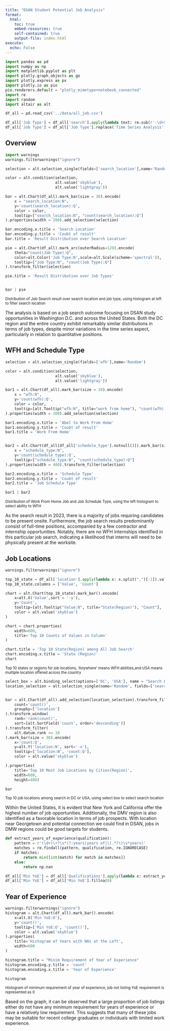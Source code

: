 ```yaml
---
title: "DSAN Student Potential Job Analysis"
format:
  html:
    toc: true
    embed-resources: true
    self-contained: true
    output-file: index.html
execute: 
  echo: False
---
```


```python
import pandas as pd
import numpy as np
import matplotlib.pyplot as plt
import plotly.graph_objects as go
import plotly.express as px
import plotly.io as pio
pio.renderers.default = "plotly_mimetype+notebook_connected"
import re
import random
import altair as alt
```

```python
df_all = pd.read_csv('../data/all_job.csv')
```

```python
df_all['Job Type'] = df_all['search'].apply(lambda text: re.sub(r'-\d+$', '', text).replace('-', ' ').title())
df_all['Job Type'] = df_all['Job Type'].replace('Time Series Analysis', 'Time Series')
```

## Overview

```python
import warnings
warnings.filterwarnings("ignore")

selection = alt.selection_single(fields=['search_location'],name='Random')

color = alt.condition(selection,
                      alt.value('skyblue'),
                      alt.value('lightgray'))

bar = alt.Chart(df_all).mark_bar(size = 30).encode(
    x = "search_location:N",
    y='count(search_location):Q',
    color = color,
    tooltip=["search_location:N", "count(search_location):Q"]
).properties(width = 200).add_selection(selection)

bar.encoding.x.title = 'Search Location'
bar.encoding.y.title = 'Coubt of result'
bar.title = 'Result Distribution over Search Location'

pie = alt.Chart(df_all).mark_arc(outerRadius=120).encode(
    theta="count(Job Type):Q",
    color=alt.Color('Job Type:N',scale=alt.Scale(scheme='spectral')),
    tooltip=["Job Type:N", "count(Job Type):Q"]
).transform_filter(selection)

pie.title = 'Result Distribution over Job Types'


bar | pie
```

<small>Distribution of Job Search result over search location and job type, using histogram at left to filter search location</small>

The analysis is based on a job search outcome focusing on DSAN study opportunities in Washington D.C. and across the United States. Both the DC region and the entire country exhibit remarkably similar distributions in terms of job types, despite minor variations in the time series aspect, particularly in relation to quantitative positions.

## WFH and Schedule Type
```python
selection = alt.selection_single(fields=['wfh'],name='Random')

color = alt.condition(selection,
                      alt.value('skyblue'),
                      alt.value('lightgray'))

bar1 = alt.Chart(df_all).mark_bar(size = 30).encode(
    x = "wfh:N",
    y='count(wfh):Q',
    color = color,
    tooltip=[alt.Tooltip("wfh:N", title="work from home"), "count(wfh):Q"]
).properties(width = 200).add_selection(selection)

bar1.encoding.x.title = 'Abel to Work From Home'
bar1.encoding.y.title = 'Coubt of result'
bar1.title = 'Work From Home'


bar2 = alt.Chart(df_all[df_all['schedule_type'].notnull()]).mark_bar(size = 40).encode(
    x = "schedule_type:N",
    y='count(schedule_type):Q',
    tooltip=["schedule_type:N", "count(schedule_type):Q"]
).properties(width = 400).transform_filter(selection)

bar2.encoding.x.title = 'Schedule Type'
bar2.encoding.y.title = 'Coubt of result'
bar2.title = 'Job Schedule Type'

bar1 | bar2
```
<small>Distribution of Work From Home Job and Job Schedule Type, using the left histogram to select ability to WFH</small>

As the search result in 2023, there is a majority of jobs requiring candidates to be present onsite. Furthermore, the job search results predominantly consist of full-time positions, accompanied by a few contractor and internship opportunities. Notably, there are no WFH internships identified in this particular job search, indicating a likelihood that interns will need to be physically present at the worksite.

## Job Locations
```python
warnings.filterwarnings("ignore")

top_10_state = df_all['location'].apply(lambda x: x.split(",")[-1]).value_counts().head(10).reset_index()
top_10_state.columns = ['Value', 'Count']

chart = alt.Chart(top_10_state).mark_bar().encode(
    x=alt.X('Value',sort = '-y'),
    y='Count',
    tooltip=[alt.Tooltip("Value:N", title="State(Region)"), "Count"],
    color = alt.value('skyblue')
)

chart = chart.properties(
    width=600,
    title='Top 10 Counts of Values in Column'
)

chart.title = 'Top 10 State(Region) among All Job Search'
chart.encoding.x.title = 'State (Region)'
chart
```
<small>Top 10 states or regions for job locations, 'Anywhere' means WFH abilities,and USA means multiple location offered across the country</small>

```python
select_box = alt.binding_select(options=['DC', 'USA'], name = "Search Location ")
location_selection = alt.selection_single(name='Random', fields=['search_location'], bind=select_box)


bar = alt.Chart(df_all).add_selection(location_selection).transform_filter(location_selection).transform_aggregate(
    count='count()',
    groupby=['location']
).transform_window(
    rank='rank(count)',
    sort=[alt.SortField('count', order='descending')]
).transform_filter(
    alt.datum.rank <= 10
).mark_bar(size = 30).encode(
    x='count:Q',
    y=alt.Y('location:N', sort='-x'),
    tooltip=['location:N', 'count:Q'],
    color = alt.value('skyblue')

).properties(
    title='Top 10 Most Job Locations by Cities(Region)',
    width=600,
    height=400)

bar
```
<small>Top 10 job locations among search in DC or USA, using select box to select search location</small>

Within the United States, it is evident that New York and California offer the highest number of job opportunities. Additionally, the DMV region is also identified as a favorable location in terms of job prospects. With location near Georgetown and potential connection we could find in DSAN, jobs in DMW regions could be good targets for students.

```python
def extract_years_of_experience(qualification):
    pattern = r'(\d+)\+?\s*(?:years|years of|\(.*?\)\s*years)'
    matches = re.findall(pattern, qualification, re.IGNORECASE)
    if matches:
        return min([int(match) for match in matches])
    else:
        return np.nan

df_all['Min YoE'] = df_all['Qualifications'].apply(lambda x: extract_years_of_experience(x))
df_all['Min YoE'] = df_all['Min YoE'].fillna(0)
```

## Year of Experience
```python

warnings.filterwarnings("ignore")
histogram = alt.Chart(df_all).mark_bar().encode(
    x=alt.X('Min YoE:O'),
    y='count()',
    tooltip=['Min YoE:O', 'count()'],
    color = alt.value('skyblue')
).properties(
    title='Histogram of Years with NAs at the Left',
    width=600
)

histogram.title = "Minim Requirement of Year of Experience"
histogram.encoding.y.title = 'count'
histogram.encoding.x.title = 'Year of Experience'

histogram
```

<small>Histogram of minimum requirement of year of experience, job not listing YoE requirement is represented as 0</small>

Based on the graph, it can be observed that a large proportion of job listings either do not have any minimum requirement for years of experience or have a relatively low requirement. This suggests that many of these jobs may be suitable for recent college graduates or individuals with limited work experience.

